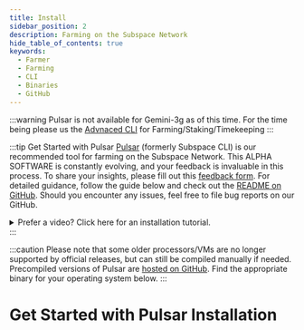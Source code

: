 ```yaml
---
title: Install
sidebar_position: 2
description: Farming on the Subspace Network
hide_table_of_contents: true
keywords:
  - Farmer
  - Farming
  - CLI
  - Binaries
  - GitHub
---
```



:::warning
Pulsar is not available for Gemini-3g as of this time. For the time being please us the [Advnaced CLI](../advanced-cli/cli-install) for Farming/Staking/Timekeeping
:::

:::tip Get Started with Pulsar
[Pulsar](https://github.com/subspace/pulsar) (formerly Subspace CLI) is our recommended tool for farming on the Subspace Network. This ALPHA SOFTWARE is constantly evolving, and your feedback is invaluable in this process. To share your insights, please fill out this [feedback form](https://c6gxctjlh68.typeform.com/to/Ks4Y16Fo). For detailed guidance, follow the guide below and check out the [README on GitHub](https://github.com/subspace/pulsar/blob/main/README.md). Should you encounter any issues, feel free to file bug reports on our GitHub.

<details>
  <summary>Prefer a video? Click here for an installation tutorial.</summary>
  <iframe width="560" height="315" src="https://www.youtube.com/embed/h1-CX7lGl2w" title="YouTube video player" frameborder="0" allow="accelerometer; autoplay; clipboard-write; encrypted-media; gyroscope; picture-in-picture; web-share" allowfullscreen></iframe>
</details>
:::

:::caution
Please note that some older processors/VMs are no longer supported by official releases, but can still be compiled manually if needed. Precompiled versions of Pulsar are [hosted on GitHub](https://github.com/subspace/pulsar/releases). Find the appropriate binary for your operating system below.
:::

# Get Started with Pulsar Installation

<Tabs groupId="OS">

<TabItem value="windows" label="🖼️ Windows" default>
<WindowsGuide />
</TabItem>

<TabItem value="macos" label="🍎macOS" default>
<MacosGuide />
</TabItem>

<TabItem value="linux" label="🐧Ubuntu">
<LinuxGuide />
</TabItem>

</Tabs>
